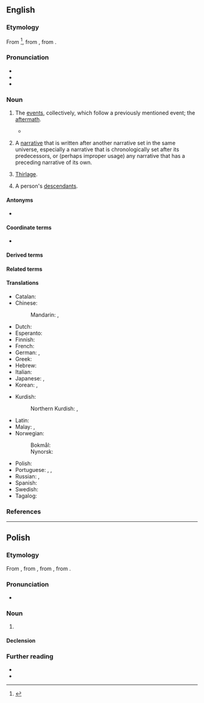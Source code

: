 {{also|séquel}}
==English==

===Etymology===
{{root|en|ine-pro|*sekʷ-|id=follow}}
From {{der|en|frm|séquelle}} <ref>{{R:Etymonline}}</ref>, from {{der|en|la|sequela}}, from {{m|la|sequi|t=to follow}}.

===Pronunciation===
* {{IPA|en|/ˈsiːkwəl/}}
* {{audio|en|en-us-sequel.ogg|Audio (US)}}
* {{rhymes|en|iːkwəl}}

===Noun===
{{en-noun}}

# {{lb|en|dated}} The [[event]]s, collectively, which follow a previously mentioned event; the [[aftermath]].
#* {{quote-book|en|title=The Pilgrim's Progress|author=John Bunyan|year=1678|passage=Now here Christian was worse put to it than in his fight with Apollyon, as by the '''sequel''' you shall see.}}
# {{lb|en|narratology}} A [[narrative]] that is written after another narrative set in the same universe, especially a narrative that is chronologically set after its predecessors, or (perhaps improper usage) any narrative that has a preceding narrative of its own.
# {{lb|en|Scotland|historical}} [[thirlage|Thirlage]].
# {{lb|en|obsolete}} A person's [[descendant]]s.

====Antonyms====
* {{l|en|prequel}}

====Coordinate terms====
* {{l|en|midquel}}

====Derived terms====
{{col4|en
|direct sequel
|distant sequel
|interquel
|midquel
|prequel
|requel
|sequelitis
|threequel
}}

====Related terms====
{{rootsee|en|sekʷ}}

====Translations====
{{trans-top|a narrative written after another narrative set in the same universe}}
* Catalan: {{t+|ca|seqüela|f}}
* Chinese:
*: Mandarin: {{t+|cmn|續集}}, {{t+|cmn|续集|tr=xùjí}}
* Dutch: {{t+|nl|vervolg|n}}
* Esperanto: {{t|eo|daŭrigo}}
* Finnish: {{t+|fi|jatko-osa}}
* French: {{t+|fr|suite|f}}
* German: {{t+|de|Fortsetzung|f}}, {{t+|de|Folge|f}}
* Greek: {{t+|el|συνέχεια|f}}
* Hebrew: {{t|he|המשך|m|tr=hemsheikh}}
* Italian: {{t+|it|seguito|m}}
* Japanese: {{t|ja|続編|tr=ぞくへん, zokuhen}}, {{t|ja|続き|tr=つづき, tsuzuki}}
* Korean: {{t+|ko|후편}}, {{t+|ko|속편}}
{{trans-mid}}
* Kurdish:
*: Northern Kurdish: {{t+|kmr|berdewamî|f}}, {{t+|kmr|dûmahî|f}}
* Latin: {{t|la|consequentia narrativa|?}}
* Malay: {{t+|ms|susulan}}, {{t|ms|sekuel}}
* Norwegian:
*: Bokmål: {{t|nb|oppfølger|m}}
*: Nynorsk: {{t|nn|oppfølgar|m}}
* Polish: {{t+|pl|sequel|m}}
* Portuguese: {{t+|pt|sequência|f}}, {{t+|pt|continuação|f}}, {{t+|pt|sequela|f}}
* Russian: {{t+|ru|продолже́ние|n}} {{qualifier|кни́ги, фи́льма}}, {{t+|ru|си́квел|m|tr=síkvɛl}}
* Spanish: {{t+|es|secuela|f}}
* Swedish: {{t+|sv|uppföljare|c}}
* Tagalog: {{t|tl|kasumunod}}
{{trans-bottom}}

===References===
<references />

----

==Polish==
{{wp|lang=pl}}

===Etymology===
From {{bor|pl|en|sequel}}, from {{der|pl|frm|séquelle}}, from {{der|pl|la|sequela}}, from {{m|la|sequi|t=to follow}}.

===Pronunciation===
* {{pl-IPA|/s-ikłel/}}

===Noun===
{{pl-noun|m-in}}

# {{lb|pl|narratology}} {{l|en|sequel}}

====Declension====
{{pl-decl-noun
|sequel|sequele
|sequela/sequelu|sequeli
|sequelowi|sequelom
|sequel|sequele
|sequelem|sequelami
|sequelu|sequelach
|sequelu|sequele
}}

===Further reading===
* {{R:pl:WSJP}}
* {{R:PWN}}